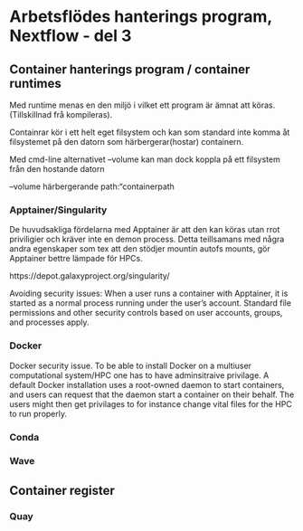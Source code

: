 # Arbetsflödes hanterings program, Nextflow - del 3

## Container hanterings program / container runtimes

Med runtime menas en den miljö i vilket ett program är ämnat att köras. (Tillskillnad frå kompileras).

Containrar kör i ett helt eget filsystem och kan som standard inte komma åt filsystemet på den datorn som härbergerar(hostar) containern.

Med cmd-line alternativet --volume kan man dock koppla på ett filsystem från den hostande datorn

--volume härbergerande path:"containerpath

### Apptainer/Singularity

De huvudsakliga fördelarna med Apptainer är att den kan köras utan rrot priviligier och kräver inte en demon process. Detta teillsamans med några andra egenskaper som tex att den stödjer mountin autofs mounts, gör Apptainer bettre lämpade för HPCs.

https://depot.galaxyproject.org/singularity/

Avoiding security issues: When a user runs a container with Apptainer, it is started as a normal process running under the user’s account. Standard file permissions and other security controls based on user accounts, groups, and processes apply.

### Docker

Docker security issue. To be able to install Docker on a multiuser computational system/HPC one has to have adminsitraive privilage. A default Docker installation uses a root-owned daemon to start containers, and users can request that the daemon start a container on their behalf. The users might then get privilages to for instance change vital files for the HPC to run properly.

### Conda

### Wave

## Container register

### Quay
